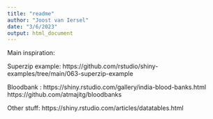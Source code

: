 ```yaml
---
title: "readme"
author: "Joost van Iersel"
date: "3/6/2023"
output: html_document
---
```



Main inspiration: 

Superzip example:
https://github.com/rstudio/shiny-examples/tree/main/063-superzip-example

Bloodbank :
https://shiny.rstudio.com/gallery/india-blood-banks.html
https://github.com/atmajitg/bloodbanks

Other stuff:
https://shiny.rstudio.com/articles/datatables.html